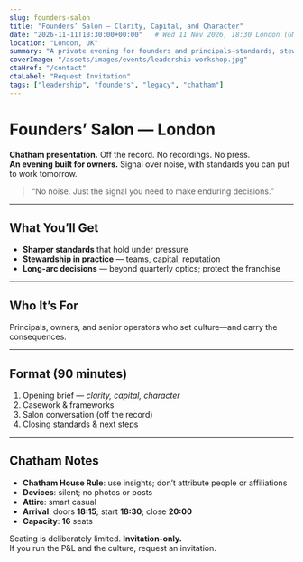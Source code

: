 ```yaml
---
slug: founders-salon
title: "Founders’ Salon — Clarity, Capital, and Character"
date: "2026-11-11T18:30:00+00:00"   # Wed 11 Nov 2026, 18:30 London (GMT)
location: "London, UK"
summary: "A private evening for founders and principals—standards, stewardship, and long-arc thinking."
coverImage: "/assets/images/events/leadership-workshop.jpg"
ctaHref: "/contact"
ctaLabel: "Request Invitation"
tags: ["leadership", "founders", "legacy", "chatham"]
---
```


# Founders’ Salon — London

**Chatham presentation.** Off the record. No recordings. No press.  
**An evening built for owners.** Signal over noise, with standards you can put to work tomorrow.

> “No noise. Just the signal you need to make enduring decisions.”

---

## What You’ll Get

- **Sharper standards** that hold under pressure  
- **Stewardship in practice** — teams, capital, reputation  
- **Long-arc decisions** — beyond quarterly optics; protect the franchise

---

## Who It’s For

Principals, owners, and senior operators who set culture—and carry the consequences.

---

## Format (90 minutes)

1. Opening brief — *clarity, capital, character*  
2. Casework & frameworks  
3. Salon conversation (off the record)  
4. Closing standards & next steps

---

## Chatham Notes

- **Chatham House Rule**: use insights; don’t attribute people or affiliations  
- **Devices**: silent; no photos or posts  
- **Attire**: smart casual  
- **Arrival**: doors **18:15**; start **18:30**; close **20:00**  
- **Capacity**: **16** seats

Seating is deliberately limited. **Invitation-only.**  
If you run the P&L and the culture, request an invitation.

<script type="application/ld+json">
{
  "@context": "https://schema.org",
  "@type": "Event",
  "name": "Founders’ Salon — Clarity, Capital, and Character",
  "startDate": "2026-11-11T18:30:00+00:00",
  "endDate": "2026-11-11T20:00:00+00:00",
  "eventAttendanceMode": "https://schema.org/OfflineEventAttendanceMode",
  "eventStatus": "https://schema.org/EventScheduled",
  "location": { "@type": "Place", "name": "London, UK" },
  "image": ["/assets/images/events/leadership-workshop.jpg"],
  "description": "Invitation-only, off-the-record salon for founders and principals focused on standards, stewardship, and the long arc.",
  "organizer": { "@type": "Organization", "name": "Abraham of London", "url": "https://abrahamoflondon.org" },
  "url": "https://abrahamoflondon.org/events/founders-salon"
}
</script>